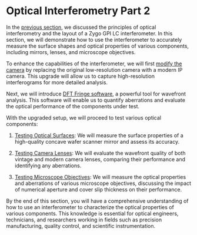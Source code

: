 
# Optical Interferometry Part 2

In the [previous section](/optical-interferometry-part-1), we discussed the principles of optical interferometry and the layout of a Zygo GPI LC interferometer. In this section, we will demonstrate how to use the interferometer to accurately measure the surface shapes and optical properties of various components, including mirrors, lenses, and microscope objectives.

To enhance the capabilities of the interferometer, we will first [modify the camera](/optical-interferometry-part-2/camera-modification) by replacing the original low-resolution camera with a modern IP camera. This upgrade will allow us to capture high-resolution interferograms for more detailed analysis.

Next, we will introduce [DFT Fringe software](/optical-interferometry-part-2/dft-fringe-software), a powerful tool for wavefront analysis. This software will enable us to quantify aberrations and evaluate the optical performance of the components under test.

With the upgraded setup, we will proceed to test various optical components:

1. [Testing Optical Surfaces](/optical-interferometry-part-2/testing-optical-surfaces): We will measure the surface properties of a high-quality concave wafer scanner mirror and assess its accuracy.

2. [Testing Camera Lenses](/optical-interferometry-part-2/testing-camera-lenses): We will evaluate the wavefront quality of both vintage and modern camera lenses, comparing their performance and identifying any aberrations.

3. [Testing Microscope Objectives](/optical-interferometry-part-2/testing-microscope-objectives): We will measure the optical properties and aberrations of various microscope objectives, discussing the impact of numerical aperture and cover slip thickness on their performance.

By the end of this section, you will have a comprehensive understanding of how to use an interferometer to characterize the optical properties of various components. This knowledge is essential for optical engineers, technicians, and researchers working in fields such as precision manufacturing, quality control, and scientific instrumentation.
